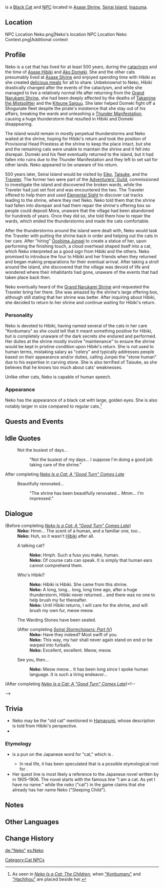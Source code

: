 {{Character Infobox
|type             = NPC
|image            = NPC Neko.png
|region           = Inazuma
|affiliation      = Asase Shrine
|title            = Self-Proclaimed "Provisional Head Priestess of the Asase Shrine"
|title2           = Her Ladyship, the Provisional Head Priestess
}}
{{Lang|'''Neko'''|ja=寝子|ja_rm=Neko|ja_tl=Sleeping Child}} is a [[Black Cat]] and [[NPC]] located in [[Asase Shrine]], [[Seirai Island]], [[Inazuma]].

==Location==
<gallery>
NPC Location Neko.png|Neko's location
NPC Location Neko Context.png|Additional context
</gallery>

==Profile==
Neko is a cat that has lived for at least 500 years, during the [[cataclysm]] and the time of [[Asase Hibiki]] and [[Ako Domeki]]. She and the other cats presumably lived at [[Asase Shrine]] and enjoyed spending time with Hibiki as she created [[Invigorating Kitty Meal|delicious meals]] for all to share. Unbeknownst to Neko, Hibiki drastically changed after the events of the cataclysm, and while she managed to live a relatively normal life after returning from the [[Grand Narukami Shrine]], she had been deeply affected by the deaths of [[Takamine the Mistsplitter]] and the [[Kitsune Saiguu]]. She later helped Domeki fight off a Shogunate fleet despite the pirate's insistence that she stay out of his affairs, breaking the wards and unleashing a [[Thunder Manifestation]], causing a huge thunderstorm that resulted in Hibiki and Domeki disappearing.

The island would remain in mostly perpetual thunderstorms and Neko waited at the shrine, hoping for Hibiki's return and took the position of Provisional Head Priestess at the shrine to keep the place intact, but she and the remaining cats were unable to maintain the shrine and it fell into disrepair. Domeki and his fleet eventually returned to the island, but it had fallen into ruins due to the Thunder Manifestation and they left to set sail for other lands. Neko appeared to be unaware of his return.

500 years later, Seirai Island would be visited by [[Eiko]], [[Taisuke]], and the [[Traveler]]. The former two were part of the [[Adventurers' Guild]], commissioned to investigate the island and discovered the broken wards, while the Traveler had just set foot and was encountered the two. The Traveler offered to help them and used [[Elemental Sight]] to discover cat tracks leading to the shrine, where they met Neko. Neko told them that the shrine had fallen into disrepair and had them repair the shrine's offering box so people could deposit Mora, unaware that the village had been abandoned for hundreds of years. Once they did so, she told them how to repair the wards, which ended the thunderstorms and made the cats comfortable.

After the thunderstorms around the island were dealt with, Neko would task the Traveler with putting the shrine back in order and helping out the cats in her care. After "hiring" [[Ooshima Junpei]] to create a statue of her, upon performing the finishing touch, a cloud overhead shaped itself into a cat, which Neko interpreted as a good sign from Hibiki and the others. Neko promised to introduce the four to Hibiki and her friends when they returned and began making preparations for their eventual arrival. After taking a stroll around the island, she discovered that the village was devoid of life and wondered where their inhabitants had gone, unaware of the events that had taken place back then.

Neko eventually heard of the [[Grand Narukami Shrine]] and requested the Traveler bring her there. She was amazed by the shrine's large offering box, although still stating that her shrine was better. After inquiring about Hibiki, she decided to return to her shrine and continue waiting for Hibiki's return.

===Personality===
Neko is devoted to Hibiki, having named several of the cats in her care "Konbumaru" as she could tell that it meant something positive for Hibiki, but is completely unaware of the dark secrets she endured and performed. Her duties at the shrine mostly involve "maintenance" to ensure the shrine would be kept in pristine condition upon Hibiki's return. She is not used to human terms, mistaking salary as "celery" and typically addresses people based on their appearance and/or duties, calling Junpei the "stone human" due to his expertise in carving stone. She is also terrified of Taisuke, as she believes that he knows too much about cats' weaknesses.

Unlike other cats, Neko is capable of human speech.

===Appearance===
Neko has the appearance of a black cat with large, golden eyes. She is also notably larger in size compared to regular cats.<ref group="Note">As seen in ''[[Neko Is a Cat: The Children]]'', when [["Konbumaru"]] and [["Hachihou"]] are placed beside her.</ref>

==Quests and Events==
{{Quests and Events}}

==Idle Quotes==
{{Dialogue start}}
: {{DIcon|Idle}} Not the busiest of days...
:: {{A|VO Neko 01.ogg}} "Not the busiest of my days... I suppose I'm doing a good job taking care of the shrine."
{{Dialogue end}}

;After completing ''[[Neko Is a Cat: A "Good Turn" Comes Late]]''
{{Dialogue start}}
: {{DIcon|Idle}} Beautifully renovated...
:: {{A|VO Neko 02.ogg}} "The shrine has been beautifully renovated... Mmm... I'm impressed."
{{Dialogue end}}

==Dialogue==
{{Dialogue start}}
;(Before completing ''[[Neko Is a Cat: A "Good Turn" Comes Late]]'')
:'''Neko:''' Hmm... The scent of a human, and a familiar one, too...
:'''Neko:''' Huh, so it wasn't [[Hibiki]] after all.
:{{DIcon}} A talking cat?
::'''Neko:''' Hmph. Such a fuss you make, human.
::'''Neko:''' Of course cats can speak. It is simply that human ears cannot comprehend them.
:{{DIcon}} Who's Hibiki?
::'''Neko:''' Hibiki is Hibiki. She came from this shrine.
::'''Neko:''' A long, long... long, long time ago, after a huge thunderstorm, Hibiki never returned... and there was no one to help brush my fur thereafter.
::'''Neko:''' Until Hibiki returns, I will care for the shrine, and will brush my own fur, meow meow.
:{{DIcon}} The Warding Stones have been sealed.
:;(After completing ''[[Seirai Stormchasers: Part IV]]''){{Verify}}
::'''Neko:''' Have they indeed? Most swift of you.
::'''Neko:''' This way, my hair shall never again stand on end or be warped into furballs.
::'''Neko:''' Excellent, excellent. Meow, meow.
:{{DIcon}} See you, then...
::'''Neko:''' Meow meow... It has been long since I spoke human language. It is such a tiring endeavor...

;(After completing ''[[Neko Is a Cat: A "Good Turn" Comes Late]]'')<!--
-->{{Transclude|Neko Is a Cat: A "Good Turn" Comes Late|After quest Neko|section=1}}
{{Dialogue end}}

==Trivia==
* Neko may be the "old cat" mentioned in [[Hamayumi]], whose description is told from Hibiki's perspective.
* {{Character Furnishing Mentions}}

===Etymology===
* {{Lang|Neko|ja=寝子|ja_rm=Neko|ja_tl=Sleeping Child}} is a pun on the Japanese word for "cat," which is {{ja|猫|rm=neko}}.
** In real life, it has been speculated that {{ja|寝子}} is a possible etymological root for {{ja|猫}}.
* Her quest line {{Lang|"Neko Is a Cat"|ja=寝子は猫である|ja_rm=Neko wa Neko de Aru}} is most likely a reference to the Japanese novel {{Lang|''{{w|I Am a Cat}}''|ja=吾輩は猫である|ja_rm=Wagahai wa Neko de Aru}} written by {{w|Natsume Sōseki|Natsume Souseki}} in 1905–1906. The novel starts with the famous line "I am a cat. As yet I have no name." while the ''neko'' ("cat") in the game claims that she already has her name Neko ("Sleeping Child").

==Notes==
{{Reflist|note=1}}

==Other Languages==
{{Other Languages
|default_hidden = 1
|en      = Neko
|zhs     = 「寝子」
|zhs_rm  = "Qǐnzi"
|zht     = 「寢子」
|zht_rm  = "Qǐnzi"
|ja      = 「{{Rubi|寝|ね|子|こ}}」
|ja_rm   = "Neko"
|ko      = 「네코」
|ko_rm   = "Neko"
|es      = Neko
|fr      = Neko
|ru      = Нэко
|th      = Neko
|vi      = Neko
|de      = „Neko“
|id      = Neko
|pt      = Neko
|tr      = Neko
|it      = Neko
}}

==Change History==
{{Change History|2.1}}

[[Category:Cat NPCs]]

[[de:"Neko"]]
[[es:Neko]]